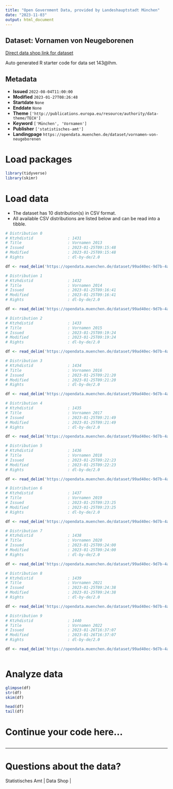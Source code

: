 ```yaml
---
title: "Open Government Data, provided by Landeshauptstadt München"
date: "2023-11-03"
output: html_document
---
```


## Dataset: Vornamen von Neugeborenen

[Direct data shop link for dataset](https://opendata.muenchen.de/dataset/vornamen-von-neugeborenen)

Auto generated R starter code for data set 143@lhm.

## Metadata

- **Issued** `2022-08-04T11:00:00`
- **Modified** `2023-01-27T08:26:48`
- **Startdate** `None`
- **Enddate** `None`
- **Theme** `['http://publications.europa.eu/resource/authority/data-theme/TECH']`
- **Keyword** `['München', 'Vornamen']`
- **Publisher** `['statistisches-amt']`
- **Landingpage** `https://opendata.muenchen.de/dataset/vornamen-von-neugeborenen`


# Load packages

```r

library(tidyverse)
library(skimr)

```

# Load data

-   The dataset has 10 distribution(s) in CSV format.
-   All available CSV distributions are listed below and can be read into a tibble.

```r

# Distribution 0
# Ktzhdistid               : 1431
# Title                    : Vornamen 2013
# Issued                   : 2023-01-25T09:15:48
# Modified                 : 2023-01-25T09:15:48
# Rights                   : dl-by-de/2.0

df <- read_delim('https://opendata.muenchen.de/dataset/99ad40ec-9d7b-4a2e-87eb-9bac783fb57a/resource/17c4915d-6b8b-470f-a6b6-31f61b10a285/download/vornamen_2013.csv')

# Distribution 1
# Ktzhdistid               : 1432
# Title                    : Vornamen 2014
# Issued                   : 2023-01-25T09:16:41
# Modified                 : 2023-01-25T09:16:41
# Rights                   : dl-by-de/2.0

df <- read_delim('https://opendata.muenchen.de/dataset/99ad40ec-9d7b-4a2e-87eb-9bac783fb57a/resource/5d581ba3-4c7e-4057-8be1-04d56bb0d8d6/download/vornamen_2014.csv')

# Distribution 2
# Ktzhdistid               : 1433
# Title                    : Vornamen 2015
# Issued                   : 2023-01-25T09:19:24
# Modified                 : 2023-01-25T09:19:24
# Rights                   : dl-by-de/2.0

df <- read_delim('https://opendata.muenchen.de/dataset/99ad40ec-9d7b-4a2e-87eb-9bac783fb57a/resource/c11e8fef-94c8-4e16-a769-70dc6b98b69b/download/vornamen_2015.csv')

# Distribution 3
# Ktzhdistid               : 1434
# Title                    : Vornamen 2016
# Issued                   : 2023-01-25T09:21:20
# Modified                 : 2023-01-25T09:21:20
# Rights                   : dl-by-de/2.0

df <- read_delim('https://opendata.muenchen.de/dataset/99ad40ec-9d7b-4a2e-87eb-9bac783fb57a/resource/6655ec3c-251a-4a5e-9a57-d60c4ad59ca3/download/vornamen2016.csv')

# Distribution 4
# Ktzhdistid               : 1435
# Title                    : Vornamen 2017
# Issued                   : 2023-01-25T09:21:49
# Modified                 : 2023-01-25T09:21:49
# Rights                   : dl-by-de/2.0

df <- read_delim('https://opendata.muenchen.de/dataset/99ad40ec-9d7b-4a2e-87eb-9bac783fb57a/resource/2c70d289-8b1a-4071-9739-866c5e532b77/download/vornamen2017.csv')

# Distribution 5
# Ktzhdistid               : 1436
# Title                    : Vornamen 2018
# Issued                   : 2023-01-25T09:22:23
# Modified                 : 2023-01-25T09:22:23
# Rights                   : dl-by-de/2.0

df <- read_delim('https://opendata.muenchen.de/dataset/99ad40ec-9d7b-4a2e-87eb-9bac783fb57a/resource/23fdd53e-485a-46bd-abb6-d7a51b2ebb18/download/vornamen_2018.csv')

# Distribution 6
# Ktzhdistid               : 1437
# Title                    : Vornamen 2019
# Issued                   : 2023-01-25T09:23:25
# Modified                 : 2023-01-25T09:23:25
# Rights                   : dl-by-de/2.0

df <- read_delim('https://opendata.muenchen.de/dataset/99ad40ec-9d7b-4a2e-87eb-9bac783fb57a/resource/523d5860-25eb-4bea-96e3-193d1dacfb8f/download/vornamen2019.csv')

# Distribution 7
# Ktzhdistid               : 1438
# Title                    : Vornamen 2020
# Issued                   : 2023-01-25T09:24:00
# Modified                 : 2023-01-25T09:24:00
# Rights                   : dl-by-de/2.0

df <- read_delim('https://opendata.muenchen.de/dataset/99ad40ec-9d7b-4a2e-87eb-9bac783fb57a/resource/48a4c5fd-f5f2-4c0c-bcb3-222fd9ebda67/download/vornamen_2020.csv')

# Distribution 8
# Ktzhdistid               : 1439
# Title                    : Vornamen 2021
# Issued                   : 2023-01-25T09:24:38
# Modified                 : 2023-01-25T09:24:38
# Rights                   : dl-by-de/2.0

df <- read_delim('https://opendata.muenchen.de/dataset/99ad40ec-9d7b-4a2e-87eb-9bac783fb57a/resource/dc6170db-f7f4-4bdc-b790-13df55f0cf64/download/vornamen_2021.csv')

# Distribution 9
# Ktzhdistid               : 1440
# Title                    : Vornamen 2022
# Issued                   : 2023-01-26T16:37:07
# Modified                 : 2023-01-26T16:37:07
# Rights                   : dl-by-de/2.0

df <- read_delim('https://opendata.muenchen.de/dataset/99ad40ec-9d7b-4a2e-87eb-9bac783fb57a/resource/5f11d3a0-4779-4f64-b113-b59326e6d839/download/open_data_portal_2022.csv')



```

# Analyze data

```r

glimpse(df)
str(df)
skim(df)

head(df)
tail(df)

```

# Continue your code here...

```r

```

------------------------------------------------------------------------

# Questions about the data?

Statistisches Amt | Data Shop | 
